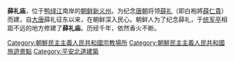 '''薛礼庙'''，位于[[鸭绿江|鸭绿江]]南岸的[[朝鲜|朝鲜]][[新义州|新义州]]。为纪念[[唐朝|唐朝]]将领[[薛礼|薛礼]]（即白袍將[[薛仁貴|薛仁貴]]）而建，自[[大唐|大唐]]薛礼征东以来，在朝鲜深入民心。朝鲜人为了纪念薛礼，于[[统军亭|统军亭]]相距不远的地方修建了'''薛礼庙'''。历经千年，依然香火不断。

{{fact|至今仍有众多朝鲜老人身着白衣纪念薛礼。}}

{{DEFAULTSORT:Xue}}
[[Category:朝鮮民主主義人民共和國宗教場所|Category:朝鮮民主主義人民共和國宗教場所]]
[[Category:朝鮮民主主義人民共和國旅遊景點|Category:朝鮮民主主義人民共和國旅遊景點]]
[[Category:平安北道建築|Category:平安北道建築]]